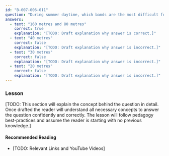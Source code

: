 ```yaml
---
id: "B-007-006-011"
question: "During summer daytime, which bands are the most difficult for communications beyond ground wave?"
answers:
  - text: "160 metres and 80 metres"
    correct: true
    explanation: "[TODO: Draft explanation why answer is correct.]"
  - text: "40 metres"
    correct: false
    explanation: "[TODO: Draft explanation why answer is incorrect.]"
  - text: "30 metres"
    correct: false
    explanation: "[TODO: Draft explanation why answer is incorrect.]"
  - text: "20 metres"
    correct: false
    explanation: "[TODO: Draft explanation why answer is incorrect.]"
---
```


### Lesson

[TODO: This section will explain the concept behind the question in detail. Once drafted the reader will understand all necessary concepts to answer the question confidently and correctly. The lesson will follow pedagogy best-practices and assume the reader is starting with no previous knowledge.]

#### Recommended Reading

- [TODO: Relevant Links and YouTube Videos]
